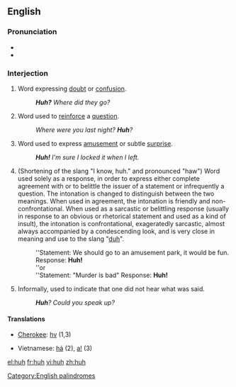 ==English==

===Pronunciation===
*{{IPA|/hʌ̃/}}
*{{audio|en-us-huh.ogg|Audio (US)}}

===Interjection===
{{en-intj}}

# Word expressing [[doubt]] or [[confusion]].
#:'''''Huh?''' Where did they go?''
# Word used to [[reinforce]] a [[question]].
#:''Where were you last night?  '''Huh'''?''
# Word used to express [[amusement]] or subtle [[surprise]].
#: '''''Huh!'''  I'm sure I locked it when I left.''
# <!--is this regional?--> (Shortening of the slang "I know, huh." and pronounced "haw") Word used solely as a response, in order to express either complete agreement with or to belittle the issuer of a statement or infrequently a question. The intonation is changed to distinguish between the two meanings. When used in agreement, the intonation is friendly and non-confrontational. When used as a sarcastic or belittling response (usually in response to an obvious or rhetorical statement and used as a kind of insult), the intonation is confrontational, exageratedly sarcastic, almost always accompanied by a condescending look, and is very close in meaning and use to the slang "[[duh]]".
#:''Statement: We should go to an amusement park, it would be fun. Response: '''Huh!'''
#:''or
#:''Statement: "Murder is bad" Response: '''Huh!'''
# Informally, used to indicate that one did not hear what was said.
#:'''''Huh'''?  Could you speak up?''

====Translations====
{{trans-top}}
*[[Cherokee]]: [[hv]] (1,3)
{{trans-mid}}
*Vietnamese: [[hả]] (2), [[a|a!]] (3)
{{trans-bottom}}

[[Category:English palindromes]]

[[el:huh]]
[[fr:huh]]
[[vi:huh]]
[[zh:huh]]